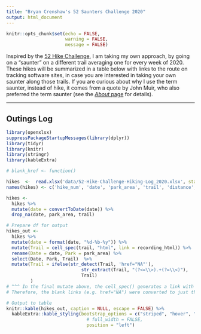 ```yaml
---
title: "Bryan Crenshaw's 52 Saunters Challenge 2020"
output: html_document
---
```


```r
knitr::opts_chunk$set(echo = FALSE,
                      warning = FALSE,
                      message = FALSE)
```

Inspired by the [52 Hike Challenge](https://www.52hikechallenge.com/), I am taking my own approach, by going on a "saunter" on a different trail averaging one for every week of 2020. These hikes will be summarized in a table below with links to the route on tracking software sites, in case you are interested in taking your own saunter along those trails. If you are curious about why I use the term saunter, instead of hike, it comes from a quote by John Muir, who also preferred the term saunter (see the [*About* page](about.html) for details).  

---

## Outings Log ##

```r
library(openxlsx)
suppressPackageStartupMessages(library(dplyr))
library(tidyr)
library(knitr)
library(stringr)
library(kableExtra)

```

```r

# blank_href <- function()
```


```r

hikes  <-  read.xlsx('data/52-Hike-Challenge-Hiking-Log_2020.xlsx', startRow = 6) 
names(hikes) <- c('hike_num', 'date', 'park_area', 'trail', 'distance', 'time', 'elevation_gain', 'difficulty', 'recording_app', 'recording_html')

hikes <- 
  hikes %>% 
  mutate(date = convertToDate(date)) %>% 
  drop_na(date, park_area, trail)

# Prepare df for output
hikes_out <- 
  hikes %>% 
  mutate(date = format(date, "%d-%b-%y")) %>% 
  mutate(Trail = cell_spec(trail, "html", link = recording_html)) %>%
  rename(Date = date, Park = park_area) %>%
  select(Date, Park, Trail)  %>% 
  mutate(Trail = ifelse(str_detect(Trail, 'href="NA"'), 
                            str_extract(Trail, "(?<=\\>).+(?=\\<)"), 
                            Trail)
         )
# ^^^ In the final mutate above, the cell_spec() generates a link with no target
# Therefore, the blank links (e.g. href="NA") were converted to just the name - no link to nowhere. 

# Output to table
knitr::kable(hikes_out, caption = NULL, escape = FALSE) %>%
  kableExtra::kable_styling(bootstrap_options = c("striped", "hover", "condensed", "responsive"),
                              # full_width = FALSE,
                              position = "left")
```


